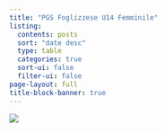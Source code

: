 ```yaml
---
title: "PGS Foglizzese U14 Femminile"
listing:
  contents: posts
  sort: "date desc"
  type: table
  categories: true
  sort-ui: false
  filter-ui: false
page-layout: full
title-block-banner: true
---
```



![](data/004_images/image.jpg)